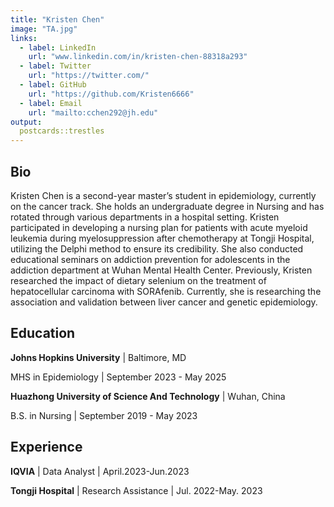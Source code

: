 ```yaml
---
title: "Kristen Chen"
image: "TA.jpg"
links:
  - label: LinkedIn
    url: "www.linkedin.com/in/kristen-chen-88318a293"
  - label: Twitter
    url: "https://twitter.com/"
  - label: GitHub
    url: "https://github.com/Kristen6666"
  - label: Email
    url: "mailto:cchen292@jh.edu"
output:
  postcards::trestles
---
```

 
## Bio

Kristen Chen is a second-year master's student in epidemiology, currently on the cancer track. She holds an undergraduate degree in Nursing and has rotated through various departments in a hospital setting. Kristen participated in developing a nursing plan for patients with acute myeloid leukemia during myelosuppression after chemotherapy at Tongji Hospital, utilizing the Delphi method to ensure its credibility. She also conducted educational seminars on addiction prevention for adolescents in the addiction department at Wuhan Mental Health Center. Previously, Kristen researched the impact of dietary selenium on the treatment of hepatocellular carcinoma with SORAfenib. Currently, she is researching the association and validation between liver cancer and genetic epidemiology.

## Education

**Johns Hopkins University** | Baltimore, MD

MHS in Epidemiology | September 2023 - May 2025

**Huazhong University of Science And Technology** | Wuhan, China

B.S. in Nursing | September 2019 - May 2023

## Experience

**IQVIA** | Data Analyst | April.2023-Jun.2023

**Tongji Hospital** | Research Assistance | Jul. 2022-May. 2023
